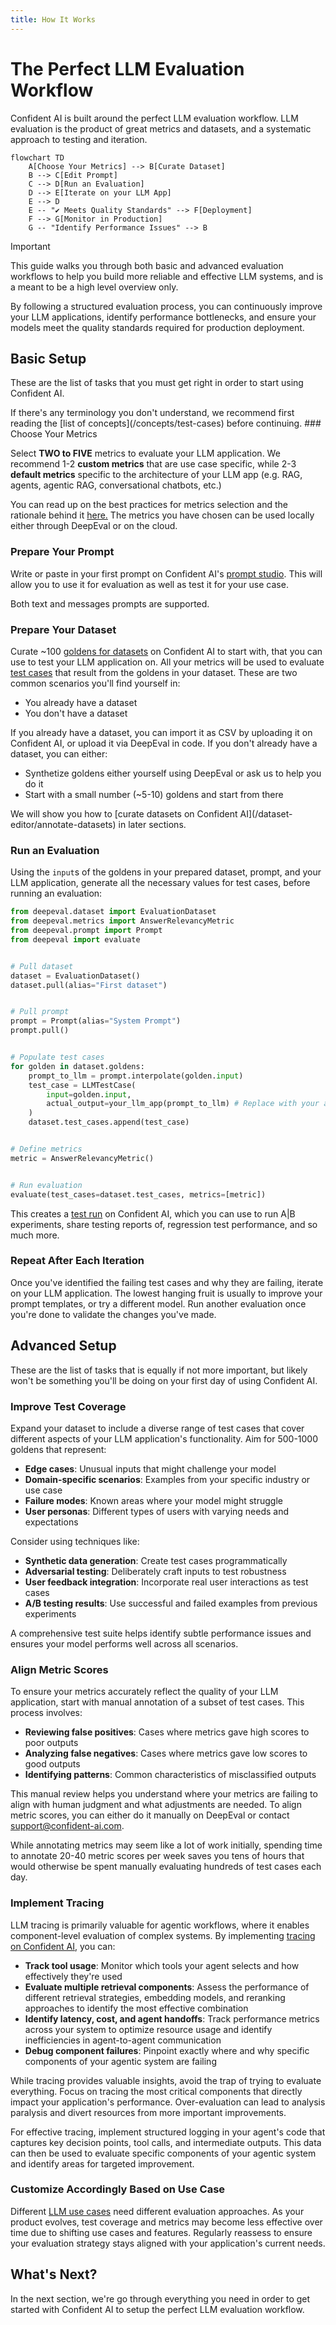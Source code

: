 ```yaml
---
title: How It Works
---
```



# The Perfect LLM Evaluation Workflow

Confident AI is built around the perfect LLM evaluation workflow. LLM evaluation is the product of great metrics and datasets, and a systematic approach to testing and iteration.

```mermaid
flowchart TD
    A[Choose Your Metrics] --> B[Curate Dataset]
    B --> C[Edit Prompt]
    C --> D[Run an Evaluation]
    D --> E[Iterate on your LLM App]
    E --> D
    E -- "✔️ Meets Quality Standards" --> F[Deployment]
    F --> G[Monitor in Production]
    G -- "Identify Performance Issues" --> B
```

> [!IMPORTANT]
>
> This guide walks you through both basic and advanced evaluation workflows to help you build more reliable and effective LLM systems, and is a meant to be a high level overview only.

By following a structured evaluation process, you can continuously improve your LLM applications, identify performance bottlenecks, and ensure your models meet the quality standards required for production deployment.

## Basic Setup

These are the list of tasks that you must get right in order to start using Confident AI.

<Callout>
  If there's any terminology you don't understand, we recommend first reading
  the [list of concepts](/concepts/test-cases) before continuing.
</Callout>

<Steps>
### Choose Your Metrics

Select **TWO to FIVE** metrics to evaluate your LLM application. We recommend 1-2 **custom metrics** that are use case specific, while 2-3 **default metrics** specific to the architecture of your LLM app (e.g. RAG, agents, agentic RAG, conversational chatbots, etc.)

You can read up on the best practices for metrics selection and the rationale behind it [here.](/concepts/metrics#choosing-the-right-metrics) The metrics you have chosen can be used locally either through DeepEval or on the cloud.

### Prepare Your Prompt

Write or paste in your first prompt on Confident AI's [prompt studio](/prompt-studio/overview). This will allow you to use it for evaluation as well as test it for your use case.

Both text and messages prompts are supported.

### Prepare Your Dataset

Curate ~100 [goldens for datasets](/concepts/datasets) on Confident AI to start with, that you can use to test your LLM application on. All your metrics will be used to evaluate [test cases](/concepts/test-cases) that result from the goldens in your dataset. These are two common scenarios you'll find yourself in:

- You already have a dataset
- You don't have a dataset

If you already have a dataset, you can import it as CSV by uploading it on Confident AI, or upload it via DeepEval in code. If you don't already have a dataset, you can either:

- Synthetize goldens either yourself using DeepEval or ask us to help you do it
- Start with a small number (~5-10) goldens and start from there

<Callout type="warning">
  We will show you how to [curate datasets on Confident
  AI](/dataset-editor/annotate-datasets) in later sections.
</Callout>

### Run an Evaluation

Using the `input`s of the goldens in your prepared dataset, prompt, and your LLM application, generate all the necessary values for test cases, before running an evaluation:

```python showLineNumbers copy
from deepeval.dataset import EvaluationDataset
from deepeval.metrics import AnswerRelevancyMetric
from deepeval.prompt import Prompt
from deepeval import evaluate


# Pull dataset
dataset = EvaluationDataset()
dataset.pull(alias="First dataset")


# Pull prompt
prompt = Prompt(alias="System Prompt")
prompt.pull()


# Populate test cases
for golden in dataset.goldens:
    prompt_to_llm = prompt.interpolate(golden.input)
    test_case = LLMTestCase(
        input=golden.input,
        actual_output=your_llm_app(prompt_to_llm) # Replace with your app
    )
    dataset.test_cases.append(test_case)


# Define metrics
metric = AnswerRelevancyMetric()


# Run evaluation
evaluate(test_cases=dataset.test_cases, metrics=[metric])
```

This creates a [test run](/concepts/test-runs) on Confident AI, which you can use to run A|B experiments, share testing reports of, regression test performance, and so much more.

### Repeat After Each Iteration

Once you've identified the failing test cases and why they are failing, iterate on your LLM application. The lowest hanging fruit is usually to improve your prompt templates, or try a different model. Run another evaluation once you're done to validate the changes you've made.

</Steps>

## Advanced Setup

These are the list of tasks that is equally if not more important, but likely won't be something you'll be doing on your first day of using Confident AI.

<Steps>

### Improve Test Coverage

Expand your dataset to include a diverse range of test cases that cover different aspects of your LLM application's functionality. Aim for 500-1000 goldens that represent:

- **Edge cases**: Unusual inputs that might challenge your model
- **Domain-specific scenarios**: Examples from your specific industry or use case
- **Failure modes**: Known areas where your model might struggle
- **User personas**: Different types of users with varying needs and expectations

Consider using techniques like:

- **Synthetic data generation**: Create test cases programmatically
- **Adversarial testing**: Deliberately craft inputs to test robustness
- **User feedback integration**: Incorporate real user interactions as test cases
- **A/B testing results**: Use successful and failed examples from previous experiments

A comprehensive test suite helps identify subtle performance issues and ensures your model performs well across all scenarios.

### Align Metric Scores

To ensure your metrics accurately reflect the quality of your LLM application, start with manual annotation of a subset of test cases. This process involves:

- **Reviewing false positives**: Cases where metrics gave high scores to poor outputs
- **Analyzing false negatives**: Cases where metrics gave low scores to good outputs
- **Identifying patterns**: Common characteristics of misclassified outputs

This manual review helps you understand where your metrics are failing to align with human judgment and what adjustments are needed. To align metric scores, you can either do it manually on DeepEval or contact support@confident-ai.com.

<Callout type="info">
  While annotating metrics may seem like a lot of work initially, spending time
  to annotate 20-40 metric scores per week saves you tens of hours that would
  otherwise be spent manually evaluating hundreds of test cases each day.
</Callout>

### Implement Tracing

LLM tracing is primarily valuable for agentic workflows, where it enables component-level evaluation of complex systems. By implementing [tracing on Confident AI](/observability/llm-tracing), you can:

- **Track tool usage**: Monitor which tools your agent selects and how effectively they're used
- **Evaluate multiple retrieval components**: Assess the performance of different retrieval strategies, embedding models, and reranking approaches to identify the most effective combination
- **Identify latency, cost, and agent handoffs**: Track performance metrics across your system to optimize resource usage and identify inefficiencies in agent-to-agent communication
- **Debug component failures**: Pinpoint exactly where and why specific components of your agentic system are failing

<Callout type="warning">
  While tracing provides valuable insights, avoid the trap of trying to evaluate
  everything. Focus on tracing the most critical components that directly impact
  your application's performance. Over-evaluation can lead to analysis paralysis
  and divert resources from more important improvements.
</Callout>

For effective tracing, implement structured logging in your agent's code that captures key decision points, tool calls, and intermediate outputs. This data can then be used to evaluate specific components of your agentic system and identify areas for targeted improvement.

### Customize Accordingly Based on Use Case

Different [LLM use cases](/llm-use-cases) need different evaluation approaches. As your product evolves, test coverage and metrics may become less effective over time due to shifting use cases and features. Regularly reassess to ensure your evaluation strategy stays aligned with your application's current needs.

</Steps>

## What's Next?

In the next section, we're go through everything you need in order to get started with Confident AI to setup the perfect LLM evaluation workflow.
